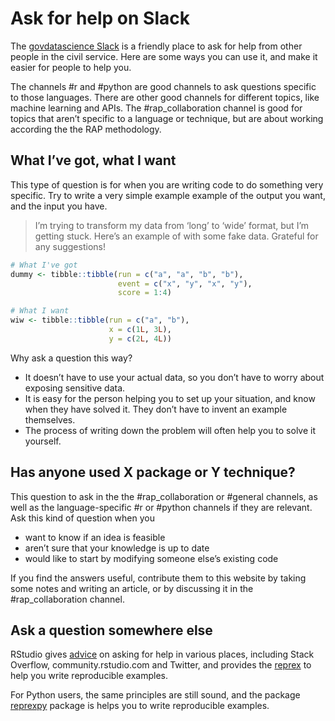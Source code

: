 # Ask for help on Slack

The [govdatascience Slack](https://govdatascience.slack.com) is a friendly place to ask
for help from other people in the civil service.  Here are some ways you can
use it, and make it easier for people to help you.

The channels #r and #python are good channels to ask questions specific to those
languages.  There are other good channels for different topics, like machine
learning and APIs.  The #rap_collaboration channel is good for topics that
aren't specific to a language or technique, but are about working according the
the RAP methodology.

## What I've got, what I want

This type of question is for when you are writing code to do something very
specific. Try to write a very simple example example of the output you want, and
the input you have.

> I'm trying to transform my data from 'long' to 'wide' format, but I'm getting
> stuck. Here's an example of with some fake data.  Grateful for any
> suggestions!

```r
# What I've got
dummy <- tibble::tibble(run = c("a", "a", "b", "b"),
                        event = c("x", "y", "x", "y"),
                        score = 1:4)

# What I want
wiw <- tibble::tibble(run = c("a", "b"),
                      x = c(1L, 3L),
                      y = c(2L, 4L))
```

Why ask a question this way?

* It doesn't have to use your actual data, so you don't have to worry
about exposing sensitive data.
* It is easy for the person helping you to set up your situation, and know when
  they have solved it.  They don't have to invent an example themselves.
* The process of writing down the problem will often help you to solve it
  yourself.

## Has anyone used X package or Y technique?

This question to ask in the the #rap_collaboration or #general channels, as well
as the language-specific #r or #python channels if they are relevant.  Ask this
kind of question when you

* want to know if an idea is feasible
* aren't sure that your knowledge is up to date
* would like to start by modifying someone else's existing code

If you find the answers useful, contribute them to this website by taking some
notes and writing an article, or by discussing it in the #rap_collaboration
channel.

## Ask a question somewhere else

RStudio gives [advice](https://www.tidyverse.org/help/) on asking for help in
various places, including Stack Overflow, community.rstudio.com and Twitter, and
provides the [reprex](https://reprex.tidyverse.org/) to help you write
reproducible examples.

For Python users, the same principles are still sound, and the package [reprexpy](https://pypi.org/project/reprexpy/) package is helps you to write reproducible examples.

